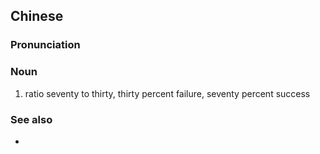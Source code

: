 {{also|三七开}}
==Chinese==
{{zh-forms|s=三七开}}

===Pronunciation===
{{zh-pron
|m=sānqīkāi
|cat=n
}}

===Noun===
{{zh-noun}}

# ratio seventy to thirty, thirty percent failure, seventy percent success

===See also===
* {{zh-l|三七開定論}}
